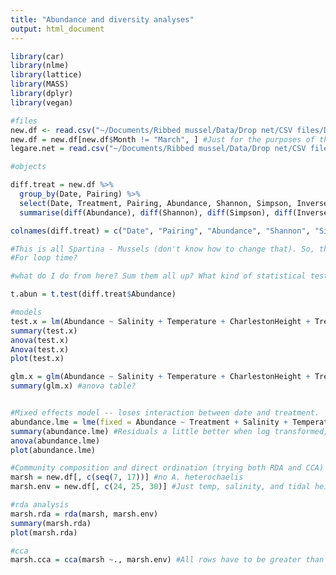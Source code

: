 ```yaml
---
title: "Abundance and diversity analyses"
output: html_document
---
```


```r
library(car)
library(nlme)
library(lattice)
library(MASS)
library(dplyr)
library(vegan)

#files
new.df <- read.csv("~/Documents/Ribbed mussel/Data/Drop net/CSV files/Diversity_abundance.csv")
new.df = new.df[new.df$Month != "March", ] #Just for the purposes of this analysis!
legare.net = read.csv("~/Documents/Ribbed mussel/Data/Drop net/CSV files/Legare.csv")

#objects

diff.treat = new.df %>%
  group_by(Date, Pairing) %>%
  select(Date, Treatment, Pairing, Abundance, Shannon, Simpson, InverseS, Richness, PalaemonetesPugio, FundulusHeteroclitus, CallinectesSapidus, LitopenaeusSetiferus, BairdiellaChrysoura, FundulusLuciae, PalaemonetesVulgaris, EvorthodusLyricus, GobiosomaBosc, CyprinodonVariegatus, LeiostomusXanthurus, AlpheusHeterochaelis) %>%
  summarise(diff(Abundance), diff(Shannon), diff(Simpson), diff(InverseS), diff(Richness), diff(PalaemonetesPugio), diff(FundulusHeteroclitus), diff(CallinectesSapidus), diff(LitopenaeusSetiferus), diff(BairdiellaChrysoura), diff(FundulusLuciae), diff(PalaemonetesVulgaris), diff(EvorthodusLyricus), diff(GobiosomaBosc), diff(CyprinodonVariegatus), diff(LeiostomusXanthurus), diff(AlpheusHeterochaelis))

colnames(diff.treat) = c("Date", "Pairing", "Abundance", "Shannon", "Simpson", "InverseS", "Richness", "PalaemonetesPugio", "FundulusHeteroclitus", "CallinectesSapidus", "LitopenaeusSetiferus", "BairdiellaChrysoura", "FundulusLuciae", "PalaemonetesVulgaris", "EvorthodusLyricus", "GobiosomaBosc", "CyprinodonVariegatus", "LeiostomusXanthurus", "AlpheusHeterochaelis")

#This is all Spartina - Mussels (don't know how to change that). So, the more negative it is, the more there are around mussel patches.
#For loop time?

#what do I do from here? Sum them all up? What kind of statistical test can I use? Also, note the total difference of P. pugio (73 in favor of Spartina) and F heter (55 in favor of mussels)

t.abun = t.test(diff.treat$Abundance)

#models
test.x = lm(Abundance ~ Salinity + Temperature + CharlestonHeight + Treatment + Date + Treatment:Date, data = new.df) #Is this correct? Order matters for the aov function... salinity and temperature have to go first in order to be included in the model, why? log transformation +1 helps with residuals
summary(test.x)
anova(test.x)
Anova(test.x)
plot(test.x)

glm.x = glm(Abundance ~ Salinity + Temperature + CharlestonHeight + Treatment + Date + Treatment:Date, data = new.df)
summary(glm.x) #anova table?


#Mixed effects model -- loses interaction between date and treatment. 
abundance.lme = lme(fixed = Abundance ~ Treatment + Salinity + Temperature + CharlestonHeight, random = ~1 | Date/Pairing, data = new.df)
summary(abundance.lme) #Residuals a little better when log transformed; salinity becomes less "important" when this happens
anova(abundance.lme)
plot(abundance.lme)

```


```r
#Community composition and direct ordination (trying both RDA and CCA)
marsh = new.df[, c(seq(7, 17))] #no A. heterochaelis
marsh.env = new.df[, c(24, 25, 30)] #Just temp, salinity, and tidal height. Can't put factors in for some reason?

#rda analysis
marsh.rda = rda(marsh, marsh.env)
summary(marsh.rda)
plot(marsh.rda)

#cca
marsh.cca = cca(marsh ~., marsh.env) #All rows have to be greater than zero
```

